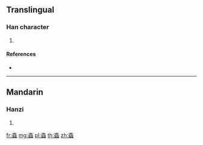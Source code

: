 {{character info/new}}
==Translingual==

===Han character===
{{Han char|rn=142|rad=虫|as=10|sn=16|four=|canj=YKLII}}

# {{defn|Han|sort=虫10}}

====References====
* {{Han ref|kx=1093.440|dkj=33432|hdz=42880.190|uh=87A1|ud=34721}}

----

==Mandarin==

===Hanzi===
{{cmn-hanzi|pin=[[wén]] ([[wen2]])|wg=wen<sup>2</sup>}}

# {{defn|lang=cmn|sort=虫10}}

[[fr:螡]]
[[mg:螡]]
[[pl:螡]]
[[th:螡]]
[[zh:螡]]